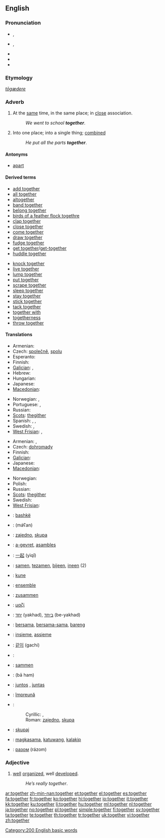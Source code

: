 {{wikipedia}}
==English==

{{rank|above|received|read|300|together|already|son|death}}

===Pronunciation===
* {{a|UK}} {{IPA|/tʊˈgɛð.ə(ɹ)/|/təˈgɛð.ə(ɹ)/}}, {{SAMPA|/tU"gED.@(r\)/|/t@"gED.@(r\)/}}
* {{a|US}} {{IPA|/tʊˈgɛðɚ/}}, {{SAMPA|/tU"gED@`/}}
* {{audio|en-us-together.ogg|Audio (US)}}
* {{rhymes|ɛðə(r)}}
* {{hyphenation|to|geth|er}}

===Etymology===
{{etyl|ang}} ''[[tōgædere]]''

===Adverb===
{{en-adv|-}}

# At the [[same]] time, in the same place; in [[close]] association.
#: ''We went to school '''together'''''.
# Into one place; into a single thing; [[combined]]
#: ''He put all the parts '''together'''''.

====Antonyms====
* [[apart]]

====Derived terms====
{{rel-top}}
* [[add together]]
* [[all together]]
* [[altogether]]
* [[band together]]
* [[belong together]]
* [[birds of a feather flock togethre]]
* [[clap together]]
* [[close together]]
* [[come together]]
* [[draw together]]
* [[fudge together]]
* [[get together]]/[[get-together]]
* [[huddle together]]
{{rel-mid}}
* [[knock together]]
* [[live together]]
* [[lump together]]
* [[put together]]
* [[scrape together]]
* [[sleep together]]
* [[stay together]]
* [[stick together]]
* [[tack together]]
* [[together with]]
* [[togetherness]]
* [[throw together]]
{{rel-bottom}}

====Translations====
{{trans-top|at the same time, in the same place}}
* Armenian: {{t-|hy|միասին|tr=miasin}}
* Czech: [[společně]], [[spolu]]
* Esperanto: {{t-|eo|kune|xs=Esperanto}}
* Finnish: {{t+|fi|yhdessä}}
* [[Galician]]: {{t+|gl|xunto|xs=Galician}}, {{t-|gl|á vez|xs=Galician}}
* Hebrew: {{t-|he|יחד|tr=yachad}}
* Hungarian: {{t+|hu|együtt}}
* Japanese: {{t-|ja|一緒に|tr=issho ni}}
* [[Macedonian]]: {{t|mk|заедно|tr=záedno}}
{{trans-mid}}
* Norwegian: {{t+|no|sammen}}, {{t|no|i lag}}
* Portuguese: {{t+|pt|junto|m}},  {{t+|pt|junta|f}}
* Russian: {{t+|ru|вместе|tr=vméste}}
* [[Scots]]: [[thegither]]
* Spanish: {{t-|es|juntos|m}}, {{t-|es|juntas|f}}, {{t-|es|junto}}
* Swedish: {{t+|sv|tillsammans}}, {{t+|sv|ihop}}
* [[West Frisian]]: {{t|fy|mei-inoar|xs=West Frisian}}, {{t|fy|meiïnoar|xs=West Frisian}}
{{trans-bottom}}

{{trans-top|into one place}}
* Armenian: {{t-|hy|միասին|tr=miasin}},  {{t|hy|իրար հետ|tr=irar het}}
* Czech: [[dohromady]]
* Finnish: {{t-|fi|yhteen}}
* [[Galician]]: {{t+|gl|xunto|xs=Galician}}
* Japanese: {{t-|ja|一緒に|tr=issho ni}}
* [[Macedonian]]: {{t|mk|заедно|tr=záedno}}
{{trans-mid}}
* Norwegian: {{t|no|samlet}}
* Polish: {{t+|pl|razem}}
* Russian: {{t+|ru|вместе|tr=vméste}}
* [[Scots]]: [[thegither]]
* Swedish: {{t+|sv|tillsammans}}
* [[West Frisian]]: {{t-|fy|gear|xs=West Frisian}}
{{trans-bottom}}

{{checktrans-top}}
* {{ttbc|Albanian}}: [[bashkë]]
* {{ttbc|Arabic}}: {{Arab|[[معا|معًا]]}} (máʕan)
* {{ttbc|Bosnian}}: [[zajedno]], [[skupa]]
* {{ttbc|Breton}}: [[a-gevret]], [[asambles]]
* {{ttbc|Chinese}}: [[一起]] (yìqǐ)
* {{ttbc|Dutch}}: [[samen]], [[tezamen]], [[bijeen]], [[ineen]] (2)
* {{ttbc|Esperanto}}: [[kune]]
* {{ttbc|French}}: [[ensemble]]
* {{ttbc|German}}: [[zusammen]]
* {{ttbc|Greek}}: [[μαζί]]
* {{ttbc|Hebrew}}: [[יחד]] (yakhad), [[ביחד]] (be-yakhad)
* {{ttbc|Indonesian}}: [[sama|bersama]], [[sama|bersama-sama]], [[bareng]]
* {{ttbc|Italian}}: [[insieme]], [[assieme]]
{{trans-mid}}
* {{ttbc|Korean}}: [[같이]] (gachi)
* {{ttbc|Kurdish}}: {{ku-Arab|[[پێکه‌وه‌]]}}
* {{ttbc|Norwegian}}: [[sammen]]
* {{ttbc|Persian}}: {{fa-Arab|[[با هم]]}} (bā ham)
* {{ttbc|Portuguese}}: [[juntos]] {{m}}, [[juntas]] {{f}}
* {{ttbc|Romanian}}: [[împreună]]
* {{ttbc|Serbian}}:
*: Cyrillic: {{t-|sr|заједно|sc=Cyrl}}, {{t|sr|скупа|sc=Cyrl}}
*: Roman: [[zajedno]], [[skupa]]
* {{ttbc|Slovene}}: [[skupaj]]
* {{ttbc|Tagalog}}: [[magkasama]], [[katuwang]], [[kalakip]]
* {{ttbc|Ukrainian}}: [[разом]] (rázom)
{{trans-bottom}}

===Adjective===
{{en-adj}}

# {{colloquial}} [[well]] [[organize]]d, well [[develop]]ed.
#: ''He’s really together''.

[[Category:200 English basic words]]

[[ar:together]]
[[zh-min-nan:together]]
[[et:together]]
[[el:together]]
[[es:together]]
[[fa:together]]
[[fr:together]]
[[ko:together]]
[[hi:together]]
[[io:together]]
[[it:together]]
[[kk:together]]
[[ku:together]]
[[li:together]]
[[hu:together]]
[[ml:together]]
[[nl:together]]
[[ja:together]]
[[no:together]]
[[pl:together]]
[[simple:together]]
[[fi:together]]
[[sv:together]]
[[ta:together]]
[[te:together]]
[[th:together]]
[[tr:together]]
[[uk:together]]
[[vi:together]]
[[zh:together]]